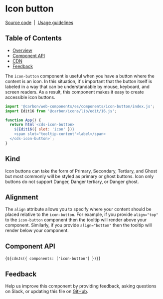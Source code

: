 
<Meta of={IconButtonStories} />

# Icon button

[Source code](https://github.com/carbon-design-system/carbon/tree/main/packages/web-components/src/components/icon-button)
&nbsp;|&nbsp;
[Usage guidelines](https://www.carbondesignsystem.com/components/button/usage)

## Table of Contents

- [Overview](#overview)
- [Component API](#component-api)
- [CDN](#cdn)
- [Feedback](#feedback)

The `icon-button` component is useful when you have a button where the content
is an icon. In this situation, it's important that the button itself is labeled
in a way that can be understandable by mouse, keyboard, and screen readers. As a
result, this component makes it easy to create accessible icon buttons.

```javascript
import '@carbon/web-components/es/components/icon-button/index.js';
import Edit16 from '@carbon/icons/lib/edit/16.js';

function App() {
  return html`<cds-icon-button>
    ${Edit16({ slot: 'icon' })}
    <span slot="tooltip-content">label</span>
  </cds-icon-button>`;
}
```

<Canvas of={IconButtonStories.Default} />

## Kind

Icon buttons can take the form of Primary, Secondary, Tertiary, and Ghost but
most commonly will be styled as primary or ghost buttons. Icon only buttons do
not support Danger, Danger tertiary, or Danger ghost.

## Alignment

The `align` attribute allows you to specify where your content should be placed
relative to the `icon-button`. For example, if you provide `align="top"` to the
`icon-button` component then the tooltip will render above your component.
Similarly, if you provide `align="bottom"` then the tooltip will render below
your component.

## Component API

<ArgTypes of="cds-icon-button" />

<Markdown>{`${cdnJs({ components: ['icon-button'] })}`}</Markdown>

## Feedback

Help us improve this component by providing feedback, asking questions on Slack,
or updating this file on
[GitHub](https://github.com/carbon-design-system/carbon/edit/main/packages/web-components/src/components/icon-button/icon-button.mdx).
